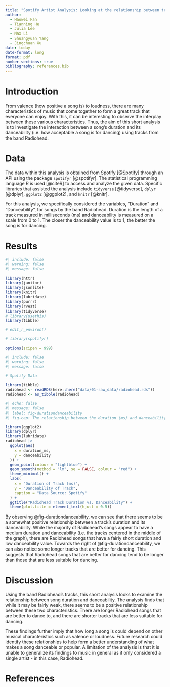 ```yaml
---
title: "Spotify Artist Analysis: Looking at the relationship between track duration and danceability for Radiohead"
author: 
  - Haowei Fan
  - Tianning He
  - Julia Lee
  - Max Li
  - Shuangyuan Yang
  - Jingchuan Xu
date: today
date-format: long
format: pdf
number-sections: true
bibliography: references.bib
---
```


# Introduction

From valence (how positive a song is) to loudness, there are many characteristics of music that come together to form a great track that everyone can enjoy. With this, it can be interesting to observe the interplay between these various characteristics. Thus, the aim of this short analysis is to investigate the interaction between a song's duration and its danceability (i.e. how acceptable a song is for dancing) using tracks from the band Radiohead. 

# Data

The data within this analysis is obtained from Spotify [@Spotify] through an API using the package `spotifyr` [@spotifyr]. The statistical programming language R is used [@citeR] to access and analyze the given data. Specific libraries that assisted the analysis include `tidyverse` [@tidyverse], `dplyr` [@dplyr], `ggplot2` [@ggplot2], and `knitr` [@knitr]. 

For this analysis, we specifically considered the variables, "Duration" and "Danceability", for songs by the band Radiohead. Duration is the length of a track measured in milliseconds (ms) and danceability is measured on a scale from 0 to 1. The closer the danceability value is to 1, the better the song is for dancing. 

\newpage

# Results

```r
#| include: false
#| warning: false
#| message: false

library(httr)
library(janitor)
library(jsonlite)
library(knitr)
library(lubridate)
library(purrr)
library(rvest)
library(tidyverse)
# library(usethis)
library(tibble)

# edit_r_environ()

# library(spotifyr)

options(scipen = 999)
```

```r
#| include: false
#| warning: false
#| message: false

# Spotify Data

library(tibble)
radiohead <- readRDS(here::here("data/01-raw_data/radiohead.rds"))
radiohead <- as_tibble(radiohead)
```

```r
#| echo: false 
#| message: false
#| label: fig-durationdanceability
#| fig-cap: The relationship between the duration (ms) and danceability of Radiohead's tracks.

library(ggplot2)
library(dplyr)
library(lubridate)
radiohead |>
  ggplot(aes(
    x = duration_ms,
    y = danceability
  )) + 
  geom_point(colour = "lightblue") + 
  geom_smooth(method = "lm", se = FALSE, colour = "red") +
  theme_minimal() + 
  labs(
    x = "Duration of Track (ms)", 
    y = "Danceability of Track", 
    caption = "Data Source: Spotify"
  ) + 
  ggtitle("Radiohead Track Duration vs. Danceability") + 
  theme(plot.title = element_text(hjust = 0.5))
```

By observing @fig-durationdanceability, we can see that there seems to be a somewhat positive relationship between a track's duration and its danceability. While the majority of Radiohead's songs appear to have a medium duration and danceability (i.e. the tracks centered in the middle of the graph), there are Radiohead songs that have a fairly short duration and low danceability value. Towards the right of @fig-durationdanceability, we can also notice some longer tracks that are better for dancing. This suggests that Radiohead songs that are better for dancing tend to be longer than those that are less suitable for dancing.  

# Discussion 

Using the band Radiohead's tracks, this short analysis looks to examine the relationship between song duration and danceability. The analysis finds that while it may be fairly weak, there seems to be a positive relationship between these two characteristics. There are longer Radiohead songs that are better to dance to, and there are shorter tracks that are less suitable for dancing. 

These findings further imply that how long a song is could depend on other musical characteristics such as valence or loudness. Future research could identify these relationships to help form a better understanding of what makes a song danceable or popular. A limitation of the analysis is that it is unable to generalize its findings to music in general as it only considered a single artist - in this case, Radiohead. 

\newpage


# References

